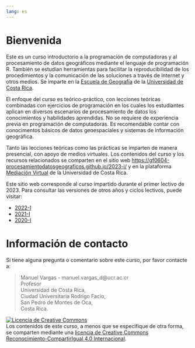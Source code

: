 ```yaml
---
lang: es
---
```


# Bienvenida {.unnumbered}
Este es un curso introductorio a la programación de computadoras y al procesamiento de datos geográficos mediante el lenguaje de programación R. También se estudian herramientas para facilitar la reproducibilidad de los procedimientos y la comunicación de las soluciones a través de Internet y otros medios. Se imparte en la [Escuela de Geografía](https://www.geografia.fcs.ucr.ac.cr/) de la [Universidad de Costa Rica](https://www.ucr.ac.cr/).

El enfoque del curso es teórico-práctico, con lecciones teóricas combinadas con ejercicios de programación en los cuales los estudiantes aplican en diversos escenarios de procesamiento de datos los conocimientos y habilidades aprendidas. No se requiere de experiencia previa en programación de computadoras. Es recomendable contar con conocimentos básicos de datos geoespaciales y sistemas de información geográfica.

Tanto las lecciones teóricas como las prácticas se imparten de manera presencial, con apoyo de medios virtuales. Los contenidos del curso y los recursos relacionados se comparten en el sitio web [https://gf0604-procesamientodatosgeograficos.github.io/2023-i/](https://gf0604-procesamientodatosgeograficos.github.io/2023-i/) y en la plataforma [Mediación Virtual](https://mediacionvirtual.ucr.ac.cr/) de la Universidad de Costa Rica. 

Este sitio web corresponde al curso impartido durante el primer lectivo de 2023. Para consultar las versiones de otros años y ciclos lectivos, puede visitar:

- [2022-I](https://gf0604-procesamientodatosgeograficos.github.io/2022-i/)
- [2021-I](https://gf0604-procesamientodatosgeograficos.github.io/2021i/)
- [2020-I](https://geoprocesamiento-2020i.github.io/)

# Información de contacto
Si tiene alguna pregunta o comentario sobre este curso, por favor contacte a:

> Manuel Vargas - manuel.vargas_d\@ucr.ac.cr\
> Profesor\
> Universidad de Costa Rica,\
> Ciudad Universitaria Rodrigo Facio,\
> San Pedro de Montes de Oca,\
> Costa Rica.

<a rel="license" href="http://creativecommons.org/licenses/by-sa/4.0/"><img src="https://i.creativecommons.org/l/by-sa/4.0/88x31.png" alt="Licencia de Creative Commons" style="border-width:0"/></a><br />Los contenidos de este curso, a menos que se especifique de otra forma, se comparten mediante una <a rel="license" href="http://creativecommons.org/licenses/by-sa/4.0/">licencia de Creative Commons Reconocimiento-CompartirIgual 4.0 Internacional</a>.
